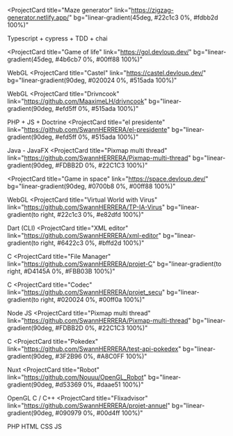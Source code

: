 <ProjectCard
  title="Maze generator"
  link="https://zigzag-generator.netlify.app/"
  bg="linear-gradient(45deg, #22c1c3 0%, #fdbb2d 100%)"
>
  Typescript + cypress + TDD + chai
</ProjectCard>

<ProjectCard
  title="Game of life"
  link="https://gol.devloup.dev/"
  bg="linear-gradient(45deg, #4b6cb7 0%, #00ff88 100%)"
>
  WebGL
</ProjectCard>
<ProjectCard
  title="Castel"
  link="https://castel.devloup.dev/"
  bg="linear-gradient(90deg, #020024 0%, #515ada 100%)"
>
  WebGL
</ProjectCard>
<ProjectCard
  title="Drivncook"
  link="https://github.com/MaaximeLH/drivncook"
  bg="linear-gradient(90deg, #efd5ff 0%, #515ada 100%)"
>
  PHP + JS + Doctrine
</ProjectCard>
<ProjectCard
  title="el presidente"
  link="https://github.com/SwannHERRERA/el-presidente"
  bg="linear-gradient(90deg, #efd5ff 0%, #515ada 100%)"
>
  Java - JavaFX
</ProjectCard>
<ProjectCard
  title="Pixmap multi thread"
  link="https://github.com/SwannHERRERA/Pixmap-multi-thread"
  bg="linear-gradient(90deg, #FDBB2D 0%, #22C1C3 100%)"
></ProjectCard>
<ProjectCard
  title="Game in space"
  link="https://space.devloup.dev/"
  bg="linear-gradient(90deg, #0700b8 0%, #00ff88 100%)"
>
  WebGL
</ProjectCard>
<ProjectCard
  title="Virtual World with Virus"
  link="https://github.com/SwannHERRERA/TP-IA-Virus"
  bg="linear-gradient(to right, #22c1c3 0%, #e82dfd 100%)"
>
  Dart (CLI)
</ProjectCard>
<ProjectCard
  title="XML editor"
  link="https://github.com/SwannHERRERA/xml-editor"
  bg="linear-gradient(to right, #6422c3 0%, #bffd2d 100%)"
>
  C
</ProjectCard>
<ProjectCard
  title="File Manager"
  link="https://github.com/SwannHERRERA/projet-C"
  bg="linear-gradient(to right, #D4145A 0%, #FBB03B 100%)"
>
  C
</ProjectCard>
<ProjectCard
  title="Codec"
  link="https://github.com/SwannHERRERA/projet_secu"
  bg="linear-gradient(to right, #020024 0%, #00ff0a 100%)"
>
  Node JS
</ProjectCard>
<ProjectCard
  title="Pixmap multi thread"
  link="https://github.com/SwannHERRERA/Pixmap-multi-thread"
  bg="linear-gradient(90deg, #FDBB2D 0%, #22C1C3 100%)"
>
  C
</ProjectCard>
<ProjectCard
  title="Pokedex"
  link="https://github.com/SwannHERRERA/test-api-pokedex"
  bg="linear-gradient(90deg, #3F2B96 0%, #A8C0FF 100%)"
>
  Nuxt
</ProjectCard>
<ProjectCard
  title="Robot"
  link="https://github.com/Nouuu/OpenGL_Robot"
  bg="linear-gradient(90deg, #d53369 0%, #daae51 100%)"
>
  OpenGL C / C++
</ProjectCard>
<ProjectCard
  title="Flixadvisor"
  link="https://github.com/SwannHERRERA/projet-annuel"
  bg="linear-gradient(90deg, #090979 0%, #00d4ff 100%)"
>
  PHP HTML CSS JS
</ProjectCard>
